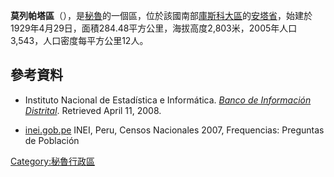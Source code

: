 '''莫列帕塔區'''（{{lang-es|Distrito de Mollepata}}），是[[秘魯|秘魯]]的一個區，位於該國南部[[庫斯科大區|庫斯科大區]]的[[安塔省|安塔省]]，始建於1929年4月29日，面積284.48平方公里，海拔高度2,803米，2005年人口3,543，人口密度每平方公里12人。

==參考資料==
*{{es icon}} Instituto Nacional de Estadística e Informática. ''[https://web.archive.org/web/20080423164200/http://desa.inei.gob.pe/mapas/bid/ Banco de Información Distrital]''. Retrieved April 11, 2008.
*[https://web.archive.org/web/20130127005551/http://iinei.inei.gob.pe/iinei/RedatamCpv2007.asp?id=ResultadosCensales%3Fori%3DC inei.gob.pe] INEI, Peru, Censos Nacionales 2007, Frequencias: Preguntas de Población

{{Peru-geo-stub}}
[[Category:秘魯行政區|Category:秘魯行政區]]